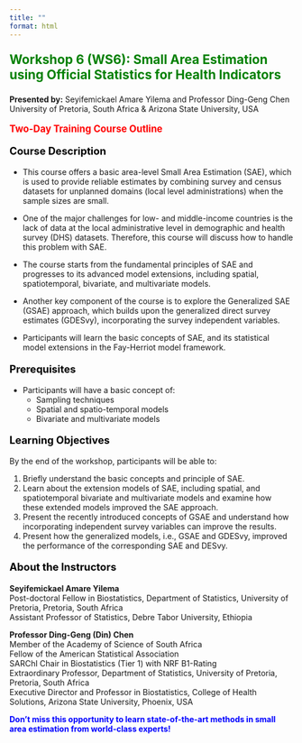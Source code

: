 ```yaml
---
title: ""
format: html
---
```


<p style="color: green; font-size: 1.6em; font-weight: bold;">
Workshop 6 (WS6): Small Area Estimation using Official Statistics for Health Indicators
</p>

<p><strong>Presented by:</strong> Seyifemickael Amare Yilema and Professor Ding-Geng Chen <br>
University of Pretoria, South Africa & Arizona State University, USA</p>

<p style="color: red; font-size: 1.2em; font-weight: bold;">
Two-Day Training Course Outline
</p>

<p style="color: black; font-size: 1.3em; font-weight: bold;">
Course Description
</p>

- This course offers a basic area-level Small Area Estimation (SAE), which is used to provide reliable estimates by combining survey and census datasets for unplanned domains (local level administrations) when the sample sizes are small.

- One of the major challenges for low- and middle-income countries is the lack of data at the local administrative level in demographic and health survey (DHS) datasets. Therefore, this course will discuss how to handle this problem with SAE.

- The course starts from the fundamental principles of SAE and progresses to its advanced model extensions, including spatial, spatiotemporal, bivariate, and multivariate models.

- Another key component of the course is to explore the Generalized SAE (GSAE) approach, which builds upon the generalized direct survey estimates (GDESvy), incorporating the survey independent variables.

- Participants will learn the basic concepts of SAE, and its statistical model extensions in the Fay-Herriot model framework.

<p style="color: black; font-size: 1.3em; font-weight: bold;">
Prerequisites
</p>

- Participants will have a basic concept of:  
  - Sampling techniques  
  - Spatial and spatio-temporal models  
  - Bivariate and multivariate models  

<p style="color: black; font-size: 1.3em; font-weight: bold;">
Learning Objectives
</p>

By the end of the workshop, participants will be able to:

1. Briefly understand the basic concepts and principle of SAE.  
2. Learn about the extension models of SAE, including spatial, and spatiotemporal bivariate and multivariate models and examine how these extended models improved the SAE approach.  
3. Present the recently introduced concepts of GSAE and understand how incorporating independent survey variables can improve the results.  
4. Present how the generalized models, i.e., GSAE and GDESvy, improved the performance of the corresponding SAE and DESvy.  

<p style="color: black; font-size: 1.3em; font-weight: bold;">
About the Instructors
</p>

<strong>Seyifemickael Amare Yilema</strong>  
Post-doctoral Fellow in Biostatistics, Department of Statistics, University of Pretoria, Pretoria, South Africa  
Assistant Professor of Statistics, Debre Tabor University, Ethiopia  

<strong>Professor Ding-Geng (Din) Chen</strong>  
Member of the Academy of Science of South Africa  
Fellow of the American Statistical Association  
SARChI Chair in Biostatistics (Tier 1) with NRF B1-Rating  
Extraordinary Professor, Department of Statistics, University of Pretoria, Pretoria, South Africa  
Executive Director and Professor in Biostatistics, College of Health Solutions, Arizona State University, Phoenix, USA  

<p style="color: blue; font-size: 1.0em; font-weight: bold;">
Don’t miss this opportunity to learn state-of-the-art methods in small area estimation from world-class experts!
</p>
